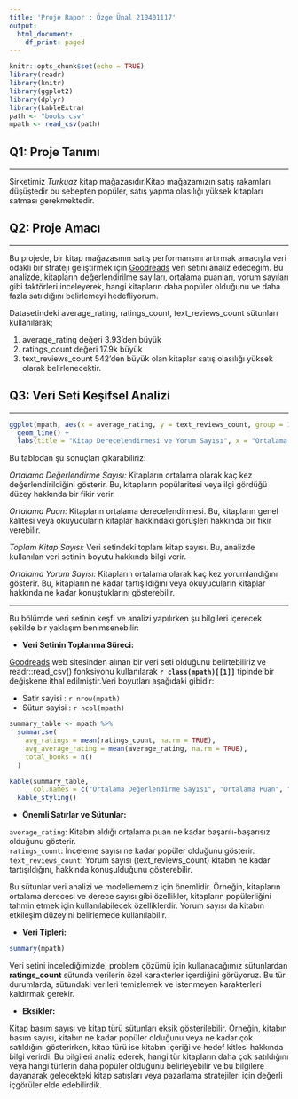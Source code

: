 ```yaml
---
title: 'Proje Rapor : Özge Ünal 210401117'
output:
  html_document:
    df_print: paged
---
```


```r
knitr::opts_chunk$set(echo = TRUE)
library(readr)
library(knitr)
library(ggplot2)
library(dplyr)
library(kableExtra)
path <- "books.csv"
mpath <- read_csv(path)
```

## Q1: Proje Tanımı

---

Şirketimiz *Turkuaz* kitap mağazasıdır.Kitap mağazamızın satış rakamları düşüştedir bu sebepten popüler, satış yapma olasılığı yüksek kitapları satması gerekmektedir.


## Q2: Proje Amacı

---

Bu projede, bir kitap mağazasının satış performansını artırmak amacıyla veri odaklı bir strateji geliştirmek için [Goodreads](https://www.kaggle.com/datasets/jealousleopard/goodreadsbooks) veri setini analiz edeceğim. Bu analizde, kitapların değerlendirilme sayıları, ortalama puanları, yorum sayıları gibi faktörleri inceleyerek, hangi kitapların daha popüler olduğunu ve daha fazla satıldığını belirlemeyi hedefliyorum.\

Datasetindeki average_rating, ratings_count, text_reviews_count sütunları kullanılarak;

1. average_rating değeri 3.93'den büyük
2. ratings_count değeri 17.9k büyük
3. text_reviews_count 542'den büyük olan kitaplar satış olasılığı yüksek olarak belirlenecektir.

## Q3: Veri Seti Keşifsel Analizi

---

```r
ggplot(mpath, aes(x = average_rating, y = text_reviews_count, group = 1)) +
  geom_line() +
  labs(title = "Kitap Derecelendirmesi ve Yorum Sayısı", x = "Ortalama Puan", y = "Yorum Sayısı")
```

Bu tablodan şu sonuçları çıkarabiliriz:

*Ortalama Değerlendirme Sayısı:* Kitapların ortalama olarak kaç kez değerlendirildiğini gösterir. Bu, kitapların popülaritesi veya ilgi gördüğü düzey hakkında bir fikir verir.

*Ortalama Puan:* Kitapların ortalama derecelendirmesi. Bu, kitapların genel kalitesi veya okuyucuların kitaplar hakkındaki görüşleri hakkında bir fikir verebilir.

*Toplam Kitap Sayısı:* Veri setindeki toplam kitap sayısı. Bu, analizde kullanılan veri setinin boyutu hakkında bilgi verir.

*Ortalama Yorum Sayısı:* Kitapların ortalama olarak kaç kez yorumlandığını gösterir. Bu, kitapların ne kadar tartışıldığını veya okuyucuların kitaplar hakkında ne kadar konuştuklarını gösterebilir.

---

Bu bölümde veri setinin keşfi ve analizi yapılırken şu bilgileri içerecek şekilde bir yaklaşım benimsenebilir:

- **Veri Setinin Toplanma Süreci:**

[Goodreads](https://www.kaggle.com/datasets/jealousleopard/goodreadsbooks) web sitesinden alınan bir veri seti olduğunu belirtebiliriz ve readr::read_csv() fonksiyonu kullanılarak **`r class(mpath)[[1]]`** tipinde bir değişkene ithal edilmiştir.Veri boyutları aşağıdaki gibidir:

- Satir sayisi : `r nrow(mpath)`
- Sütun sayisi : `r ncol(mpath)`

```r

summary_table <- mpath %>%
  summarise(
    avg_ratings = mean(ratings_count, na.rm = TRUE),
    avg_average_rating = mean(average_rating, na.rm = TRUE),
    total_books = n()
  )

kable(summary_table,
      col.names = c("Ortalama Değerlendirme Sayısı", "Ortalama Puan", "Toplam Kitap Sayısı")) %>%
  kable_styling()
```

- **Önemli Satırlar ve Sütunlar:**

`average_rating`: Kitabın aldığı ortalama puan ne kadar başarılı-başarısız olduğunu gösterir.\
`ratings_count`: İnceleme sayısı ne kadar popüler olduğunu gösterir.\
`text_reviews_count`: Yorum sayısı (text_reviews_count) kitabın ne kadar tartışıldığını, hakkında konuşulduğunu gösterebilir.\

Bu sütunlar veri analizi ve modellememiz için önemlidir. Örneğin, kitapların ortalama derecesi ve derece sayısı gibi özellikler, kitapların popülerliğini tahmin etmek için kullanılabilecek özelliklerdir. Yorum sayısı da kitabın etkileşim düzeyini belirlemede kullanılabilir.

- **Veri Tipleri:**

```r
summary(mpath)
```
Veri setini incelediğimizde, problem çözümü için kullanacağımız sütunlardan **ratings_count** sütunda verilerin özel karakterler içerdiğini görüyoruz. Bu tür durumlarda, sütundaki verileri temizlemek ve istenmeyen karakterleri kaldırmak gerekir.

- **Eksikler:**

Kitap basım sayısı ve kitap türü sütunları eksik gösterilebilir. Örneğin, kitabın basım sayısı, kitabın ne kadar popüler olduğunu veya ne kadar çok satıldığını gösterirken, kitap türü ise kitabın içeriği ve hedef kitlesi hakkında bilgi verirdi. Bu bilgileri analiz ederek, hangi tür kitapların daha çok satıldığını veya hangi türlerin daha popüler olduğunu belirleyebilir ve bu bilgilere dayanarak gelecekteki kitap satışları veya pazarlama stratejileri için değerli içgörüler elde edebilirdik.

